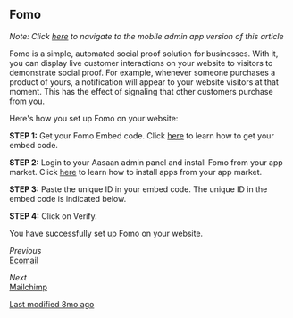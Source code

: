 ## Fomo

*Note: Click [here](mobile-admin-link) to navigate to the mobile admin app version of this article*

Fomo is a simple, automated social proof solution for businesses. With it, you can display live customer interactions on your website to visitors to demonstrate social proof. For example, whenever someone purchases a product of yours, a notification will appear to your website visitors at that moment. This has the effect of signaling that other customers purchase from you.

Here's how you set up Fomo on your website:

**STEP 1:**
Get your Fomo Embed code. Click [here](embed-code-link) to learn how to get your embed code.

**STEP 2:**
Login to your Aasaan admin panel and install Fomo from your app market. Click [here](install-app-link) to learn how to install apps from your app market.

**STEP 3:**
Paste the unique ID in your embed code. The unique ID in the embed code is indicated below.

**STEP 4:**
Click on Verify.

You have successfully set up Fomo on your website.

*Previous*  
[Ecomail](previous-link)

*Next*  
[Mailchimp](next-link)

[Last modified 8mo ago](last-modified-link)
